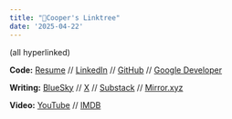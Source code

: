 ```yaml
---
title: "🌴Cooper's Linktree"
date: '2025-04-22'
---
```


(all hyperlinked)

**Code:**
[Resume](https://docs.google.com/document/d/15wtKG9juJMYQOI793LvNYMfmeu7hyErO4xWixkTrSHI/edit?usp=sharing)
//
[LinkedIn](https://www.linkedin.com/in/cooperability/)
//
[GitHub](https://github.com/cooperability)
//
[Google Developer](https://g.dev/cooperability)

**Writing:**
[BlueSky](https://bsky.app/profile/cooperability.com)
//
[X](https://x.com/cooperability)
//
[Substack](https://cooperability.substack.com/)
//
[Mirror.xyz](https://mirror.xyz/0xAd7f62080c882D575DCd6F5eb29cB9C09B0d4B0D)

**Video:**
[YouTube](https://www.youtube.com/@cooperability)
//
[IMDB](https://www.imdb.com/name/nm5343773/)
